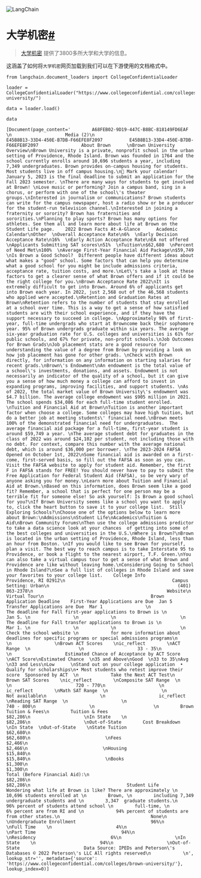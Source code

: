 

<Head>
  <script>
    {
      `(function() {
         var _hmt = _hmt || [];
(function() {
  var hm = document.createElement("script");
  hm.src = "https://hm.baidu.com/hm.js?e60fb290e204e04c5cb6f79b0ac1e697";
  var s = document.getElementsByTagName("script")[0]; 
  s.parentNode.insertBefore(hm, s);
})();
       })();`
    }
  </script>
</Head>

![LangChain](https://pica.zhimg.com/50/v2-56e8bbb52aa271012541c1fe1ceb11a2_r.gif)





大学机密[#](#college-confidential "此标题的永久链接")
=========================================

> 
> [大学机密](https://www.collegeconfidential.com/) 提供了3800多所大学和大学的信息。
> 
> 
> 

这涵盖了如何将`大学机密`网页加载到我们可以在下游使用的文档格式中。

```
from langchain.document_loaders import CollegeConfidentialLoader

```

```
loader = CollegeConfidentialLoader("https://www.collegeconfidential.com/colleges/brown-university/")

```

```
data = loader.load()

```

```
data

```

```
[Document(page_content='        A68FEB02-9D19-447C-B8BC-818149FD6EAF                    \n                    Media (2)\n                                  E45B8B13-33D4-450E-B7DB-F66EFE8F2097          E45B8B13-33D4-450E-B7DB-F66EFE8F2097                About Brown      \nBrown University Overview\nBrown University is a private, nonprofit school in the urban setting of Providence, Rhode Island. Brown was founded in 1764 and the school currently enrolls around 10,696 students a year, including 7,349 undergraduates. Brown provides on-campus housing for students. Most students live in off campus housing.\n📆 Mark your calendar! January 5, 2023 is the final deadline to submit an application for the Fall 2023 semester. \nThere are many ways for students to get involved at Brown! \nLove music or performing? Join a campus band, sing in a chorus, or perform with one of the school\'s theater groups.\nInterested in journalism or communications? Brown students can write for the campus newspaper, host a radio show or be a producer for the student-run television channel.\nInterested in joining a fraternity or sorority? Brown has fraternities and sororities.\nPlanning to play sports? Brown has many options for athletes. See them all and learn more about life at Brown on the Student Life page.    2022 Brown Facts At-A-Glance      Academic Calendar\nOther  \nOverall Acceptance Rate\n6%  \nEarly Decision Acceptance Rate\n16%  \nEarly Action Acceptance Rate\nEA not offered  \nApplicants Submitting SAT scores\n51%  \nTuition\n$62,680  \nPercent of Need Met\n100%  \nAverage First-Year Financial Aid Package\n$59,749    \nIs Brown a Good School?  Different people have different ideas about what makes a "good" school. Some factors that can help you determine what a good school for you might be include admissions criteria, acceptance rate, tuition costs, and more.\nLet\'s take a look at these factors to get a clearer sense of what Brown offers and if it could be the right college for you.\nBrown Acceptance Rate 2022\nIt is extremely difficult to get into Brown. Around 6% of applicants get into Brown each year. In 2022, just 2,568 out of the 46,568 students who applied were accepted.\nRetention and Graduation Rates at Brown\nRetention refers to the number of students that stay enrolled at a school over time. This is a way to get a sense of how satisfied students are with their school experience, and if they have the support necessary to succeed in college. \nApproximately 98% of first-year, full-time undergrads who start at Browncome back their sophomore year. 95% of Brown undergrads graduate within six years. The average six-year graduation rate for U.S. colleges and universities is 61% for public schools, and 67% for private, non-profit schools.\nJob Outcomes for Brown Grads\nJob placement stats are a good resource for understanding the value of a degree from Brown by providing a look on how job placement has gone for other grads. \nCheck with Brown directly, for information on any information on starting salaries for recent grads.\nBrown\'s Endowment\nAn endowment is the total value of a school\'s investments, donations, and assets. Endowment is not necessarily an indicator of the quality of a school, but it can give you a sense of how much money a college can afford to invest in expanding programs, improving facilities, and support students. \nAs of 2022, the total market value of Brown University\'s endowment was $4.7 billion. The average college endowment was $905 million in 2021. The school spends $34,086 for each full-time student enrolled. \nTuition and Financial Aid at Brown\nTuition is another important factor when choose a college. Some colleges may have high tuition, but do a better job at meeting students\' financial need.\nBrown meets 100% of the demonstrated financial need for undergraduates.  The average financial aid package for a full-time, first-year student is around $59,749 a year. \nThe average student debt for graduates in the class of 2022 was around $24,102 per student, not including those with no debt. For context, compare this number with the average national debt, which is around $36,000 per borrower. \nThe 2023-2024 FAFSA Opened on October 1st, 2022\nSome financial aid is awarded on a first-come, first-served basis, so fill out the FAFSA as soon as you can. Visit the FAFSA website to apply for student aid. Remember, the first F in FAFSA stands for FREE! You should never have to pay to submit the Free Application for Federal Student Aid (FAFSA), so be very wary of anyone asking you for money.\nLearn more about Tuition and Financial Aid at Brown.\nBased on this information, does Brown seem like a good fit? Remember, a school that is perfect for one person may be a terrible fit for someone else! So ask yourself: Is Brown a good school for you?\nIf Brown University seems like a school you want to apply to, click the heart button to save it to your college list.  Still Exploring Schools?\nChoose one of the options below to learn more about Brown:\nAdmissions\nStudent Life\nAcademics\nTuition & Aid\nBrown Community Forums\nThen use the college admissions predictor to take a data science look at your chances  of getting into some of the best colleges and universities in the U.S.\nWhere is Brown?\nBrown is located in the urban setting of Providence, Rhode Island, less than an hour from Boston. \nIf you would like to see Brown for yourself, plan a visit. The best way to reach campus is to take Interstate 95 to Providence, or book a flight to the nearest airport, T.F. Green.\nYou can also take a virtual campus tour to get a sense of what Brown and Providence are like without leaving home.\nConsidering Going to School in Rhode Island?\nSee a full list of colleges in Rhode Island and save your favorites to your college list.    College Info                              Providence, RI 02912\n                                        Campus Setting: Urban\n                                                (401) 863-2378\n                                                  Website\n                                                  Virtual Tour\n                                        Brown Application Deadline    First-Year Applications are Due  Jan 5  Transfer Applications are Due  Mar 1                \n                The deadline for Fall first-year applications to Brown is \n                Jan 5. \n                \n            \n                        \n                The deadline for Fall transfer applications to Brown is \n                Mar 1. \n                \n            \n                        \n            Check the school website \n            for more information about deadlines for specific programs or special admissions programs\n            \n                \nBrown ACT Scores    \nic_reflect        \nACT Range  \n                  \n                    33 - 35\n                  \n                    Estimated Chance of Acceptance by ACT Score  \nACT Score\nEstimated Chance  \n35 and Above\nGood  \n33 to 35\nAvg  \n33 and Less\nLow      \nStand out on your college application  • Qualify for scholarships\n• Most students who retest improve their score  Sponsored by ACT  \n            Take the Next ACT Test\n              Brown SAT Scores    \nic_reflect        \nComposite SAT Range  \n                    \n                        720 - 770\n                    \n                    ic_reflect        \nMath SAT Range  \n                    \n                        Not available\n                    \n                    ic_reflect        \nReading SAT Range  \n                    \n                        740 - 800\n                    \n                      \n        Brown Tuition & Fees\n        Tuition & Fees                            $82,286\n                    \nIn State    \n                        $82,286\n                    \nOut-of-State        Cost Breakdown  \nIn State  \nOut-of-State    \nState Tuition                                $62,680\n                                                        $62,680\n                            \nFees                                $2,466\n                                                        $2,466\n                            \nHousing                                $15,840\n                                                        $15,840\n                            \nBooks                                $1,300\n                                                        $1,300\n                                                          Total (Before Financial Aid):\n                                                        $82,286\n                                                        $82,286\n                                    Student Life          Wondering what life at Brown is like? There are approximately \n        10,696 students enrolled at \n        Brown, \n        including 7,349 undergraduate students and \n        3,347  graduate students.\n        96% percent of students attend school \n        full-time, \n        6% percent are from RI and \n            94% percent of students are from other states.\n                                  None\n                        \nUndergraduate Enrollment                            96%\n                    \nFull Time    \n                        4%\n                    \nPart Time                                94%\n                        \nResidency                            6%\n                    \nIn State    \n                        94%\n                    \nOut-of-State                        Data Source: IPEDs and Peterson\'s Databases © 2022 Peterson\'s LLC All rights reserved\n            \n', lookup_str='', metadata={'source': 'https://www.collegeconfidential.com/colleges/brown-university/'}, lookup_index=0)]

```

